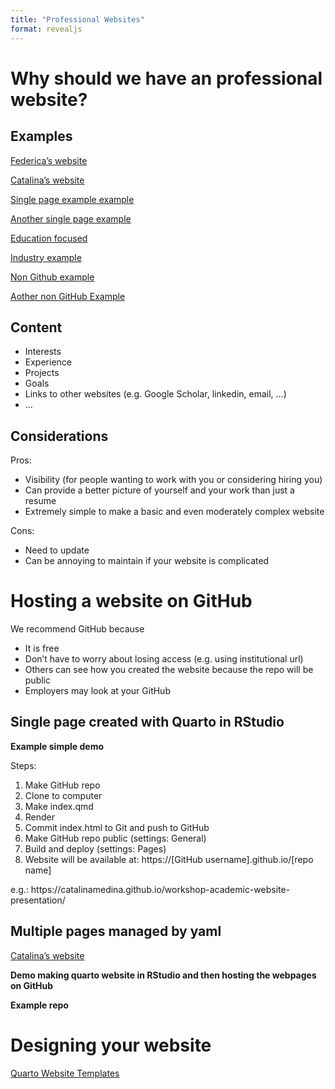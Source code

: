 ```yaml
---
title: "Professional Websites"
format: revealjs
---
```


# Why should we have an professional website?

## Examples

[Federica's website](https://federicazoe.github.io/)

[Catalina's website](https://catalinamedina.github.io/)

[Single page example example](https://www.hbendekgey.me/)

[Another single page example](https://giosueio.github.io/)

[Education focused](https://srmatth.github.io/teacher/)

[Industry example](https://damon.phd/)

[Non Github example](https://isaachgoldstein.netlify.app/)

[Aother non GitHub Example](https://sclifton0.wixsite.com/saraclifton)


## Content

- Interests
- Experience
- Projects
- Goals
- Links to other websites (e.g. Google Scholar, linkedin, email, ...)
- ... 

## Considerations

Pros:

- Visibility (for people wanting to work with you or considering hiring you)
- Can provide a better picture of yourself and your work than just a resume
- Extremely simple to make a basic and even moderately complex website

Cons:

- Need to update
- Can be annoying to maintain if your website is complicated

# Hosting a website on GitHub

We recommend GitHub because 

- It is free
- Don't have to worry about losing access (e.g. using institutional url)
- Others can see how you created the website because the repo will be public
- Employers may look at your GitHub

## Single page created with Quarto in RStudio

**Example simple demo**

Steps:

1. Make GitHub repo
2. Clone to computer
3. Make index.qmd
4. Render
5. Commit index.html to Git and push to GitHub
6. Make GitHub repo public (settings: General)
7. Build and deploy (settings: Pages)
8. Website will be available at: https://[GitHub username].github.io/[repo name]

e.g.: https://catalinamedina.github.io/workshop-academic-website-presentation/

## Multiple pages managed by yaml

[Catalina's website](https://catalinamedina.github.io/)

**Demo making quarto website in RStudio and then hosting the webpages on GitHub**

**Example repo**

# Designing your website

[Quarto Website Templates](https://quarto.org/docs/gallery/#websites)
